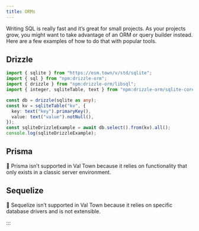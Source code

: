```yaml
---
title: ORMs
---
```


Writing SQL is really fast and it’s great for small projects. As your projects
grow, you might want to take advantage of an ORM or query builder instead. Here
are a few examples of how to do that with popular tools.

## Drizzle

```ts val
import { sqlite } from "https://esm.town/v/std/sqlite";
import { sql } from "npm:drizzle-orm";
import { drizzle } from "npm:drizzle-orm/libsql";
import { integer, sqliteTable, text } from "npm:drizzle-orm/sqlite-core";

const db = drizzle(sqlite as any);
const kv = sqliteTable("kv", {
  key: text("key").primaryKey(),
  value: text("value").notNull(),
});
const sqliteDrizzleExample = await db.select().from(kv).all();
console.log(sqliteDrizzleExample);
```

## Prisma

🚫 Prisma isn’t supported in Val Town because it relies on functionality that
only exists in a classic server environment.

## Sequelize

🚫 Sequelize isn’t supported in Val Town because it relies on specific database
drivers and is not extensible.

:::

